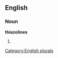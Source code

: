 ==English==

===Noun===
'''thiazolines'''

# {{plural of|[[thiazoline]]}}

[[Category:English plurals]]